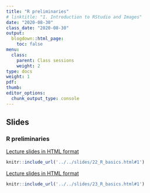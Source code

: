```yaml
---
title: "R preliminaries"
# linktitle: "1. Introduction to RStudio and Images"
date: "2020-08-30"
class_date: "2020-08-30"
output:
  blogdown::html_page:
    toc: false
menu:
  class:
    parent: Class sessions
    weight: 2
type: docs
weight: 1
pdf:
thumb:
editor_options: 
  chunk_output_type: console
---
```


## Slides

### R preliminaries

<a href="../../slides/22_R_basics.html#1" target="_blank">Lecture slides in HTML format</a>

```r
knitr::include_url('../../slides/22_R_basics.html#1')
```

<a href="../../slides/23_R_basics.html#1" target="_blank">Lecture slides in HTML format</a>

```r
knitr::include_url('../../slides/23_R_basics.html#1')
```
